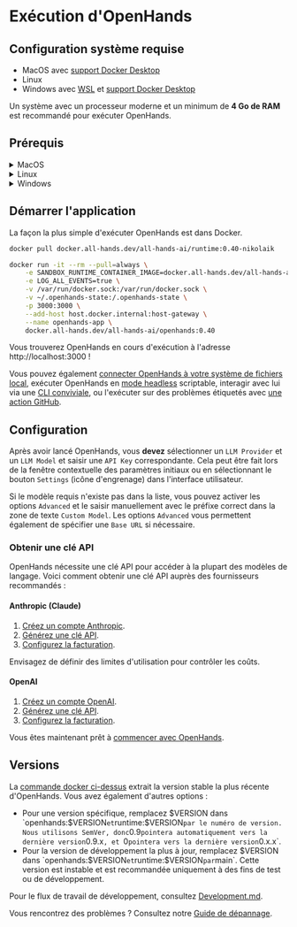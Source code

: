# Exécution d'OpenHands

## Configuration système requise

- MacOS avec [support Docker Desktop](https://docs.docker.com/desktop/setup/install/mac-install/#system-requirements)
- Linux
- Windows avec [WSL](https://learn.microsoft.com/en-us/windows/wsl/install) et [support Docker Desktop](https://docs.docker.com/desktop/setup/install/windows-install/#system-requirements)

Un système avec un processeur moderne et un minimum de **4 Go de RAM** est recommandé pour exécuter OpenHands.

## Prérequis

<details>
  <summary>MacOS</summary>

  **Docker Desktop**

  1. [Installer Docker Desktop sur Mac](https://docs.docker.com/desktop/setup/install/mac-install).
  2. Ouvrez Docker Desktop, allez dans `Settings > Advanced` et assurez-vous que `Allow the default Docker socket to be used` est activé.
</details>

<details>
  <summary>Linux</summary>

  :::note
  Testé avec Ubuntu 22.04.
  :::

  **Docker Desktop**

  1. [Installer Docker Desktop sur Linux](https://docs.docker.com/desktop/setup/install/linux/).

</details>

<details>
  <summary>Windows</summary>

  **WSL**

  1. [Installer WSL](https://learn.microsoft.com/en-us/windows/wsl/install).
  2. Exécutez `wsl --version` dans powershell et confirmez `Default Version: 2`.

  **Docker Desktop**

  1. [Installer Docker Desktop sur Windows](https://docs.docker.com/desktop/setup/install/windows-install).
  2. Ouvrez Docker Desktop, allez dans `Settings` et confirmez les points suivants :
  - General: `Use the WSL 2 based engine` est activé.
  - Resources > WSL Integration: `Enable integration with my default WSL distro` est activé.

  :::note
  La commande docker ci-dessous pour démarrer l'application doit être exécutée dans le terminal WSL.
  :::

</details>

## Démarrer l'application

La façon la plus simple d'exécuter OpenHands est dans Docker.

```bash
docker pull docker.all-hands.dev/all-hands-ai/runtime:0.40-nikolaik

docker run -it --rm --pull=always \
    -e SANDBOX_RUNTIME_CONTAINER_IMAGE=docker.all-hands.dev/all-hands-ai/runtime:0.40-nikolaik \
    -e LOG_ALL_EVENTS=true \
    -v /var/run/docker.sock:/var/run/docker.sock \
    -v ~/.openhands-state:/.openhands-state \
    -p 3000:3000 \
    --add-host host.docker.internal:host-gateway \
    --name openhands-app \
    docker.all-hands.dev/all-hands-ai/openhands:0.40
```

Vous trouverez OpenHands en cours d'exécution à l'adresse http://localhost:3000 !

Vous pouvez également [connecter OpenHands à votre système de fichiers local](https://docs.all-hands.dev/usage/runtimes/docker#connecting-to-your-filesystem),
exécuter OpenHands en [mode headless](https://docs.all-hands.dev/usage/how-to/headless-mode) scriptable,
interagir avec lui via une [CLI conviviale](https://docs.all-hands.dev/usage/how-to/cli-mode),
ou l'exécuter sur des problèmes étiquetés avec [une action GitHub](https://docs.all-hands.dev/usage/how-to/github-action).

## Configuration

Après avoir lancé OpenHands, vous **devez** sélectionner un `LLM Provider` et un `LLM Model` et saisir une `API Key` correspondante.
Cela peut être fait lors de la fenêtre contextuelle des paramètres initiaux ou en sélectionnant le bouton `Settings`
(icône d'engrenage) dans l'interface utilisateur.

Si le modèle requis n'existe pas dans la liste, vous pouvez activer les options `Advanced` et le saisir manuellement avec le préfixe correct
dans la zone de texte `Custom Model`.
Les options `Advanced` vous permettent également de spécifier une `Base URL` si nécessaire.

### Obtenir une clé API

OpenHands nécessite une clé API pour accéder à la plupart des modèles de langage. Voici comment obtenir une clé API auprès des fournisseurs recommandés :

#### Anthropic (Claude)

1. [Créez un compte Anthropic](https://console.anthropic.com/).
2. [Générez une clé API](https://console.anthropic.com/settings/keys).
3. [Configurez la facturation](https://console.anthropic.com/settings/billing).

Envisagez de définir des limites d'utilisation pour contrôler les coûts.

#### OpenAI

1. [Créez un compte OpenAI](https://platform.openai.com/).
2. [Générez une clé API](https://platform.openai.com/api-keys).
3. [Configurez la facturation](https://platform.openai.com/account/billing/overview).

Vous êtes maintenant prêt à [commencer avec OpenHands](./getting-started).

## Versions

La [commande docker ci-dessus](./installation#start-the-app) extrait la version stable la plus récente d'OpenHands. Vous avez également d'autres options :
- Pour une version spécifique, remplacez $VERSION dans `openhands:$VERSION` et `runtime:$VERSION` par le numéro de version.
Nous utilisons SemVer, donc `0.9` pointera automatiquement vers la dernière version `0.9.x`, et `0` pointera vers la dernière version `0.x.x`.
- Pour la version de développement la plus à jour, remplacez $VERSION dans `openhands:$VERSION` et `runtime:$VERSION` par `main`.
Cette version est instable et est recommandée uniquement à des fins de test ou de développement.

Pour le flux de travail de développement, consultez [Development.md](https://github.com/All-Hands-AI/OpenHands/blob/main/Development.md).

Vous rencontrez des problèmes ? Consultez notre [Guide de dépannage](https://docs.all-hands.dev/usage/troubleshooting).
